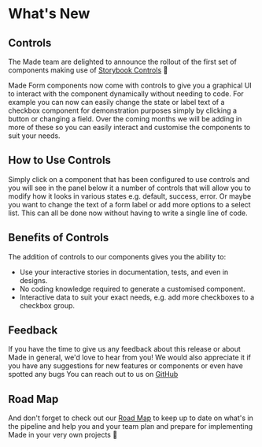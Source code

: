 
<Meta title="Hello/What's New/Controls" />

# What's New

## Controls

The Made team are delighted to announce the rollout of the first set of components making use of <a href="https://storybook.js.org/docs/react/essentials/controls" target="_blank">Storybook Controls</a> &#129395;

Made Form components now come with controls to give you a graphical UI to interact with the component dynamically without needing to code. For example you can now can easily change the state or label text of a checkbox component for demonstration purposes simply by clicking a button or changing a field. Over the coming months we will be adding in more of these so you can easily interact and customise the components to suit your needs.

## How to Use Controls

Simply click on a component that has been configured to use controls and you will see in the panel below it a number of controls that will allow you to modify how it looks in various states e.g. default, success, error. Or maybe you want to change the text of a form label or add more options to a select list. This can all be done now without having to write a single line of code.

## Benefits of Controls

The addition of controls to our components gives you the ability to:

-   Use your interactive stories in documentation, tests, and even in designs.
-   No coding knowledge required to generate a customised component.
-   Interactive data to suit your exact needs, e.g. add more checkboxes to a checkbox group.

## Feedback

If you have the time to give us any feedback about this release or about Made in general, we'd love to hear from you! We would also appreciate it if you have any suggestions for new features or components or even have spotted any bugs You can reach out to us on <a href="https://github.com/Mastercard/made/issues" target="_blank">GitHub</a>

## Road Map

And don't forget to check out our <a href="?path=/docs/hello-roadmap--page">Road Map</a> to keep up to date on what's in the pipeline and help you and your team plan and prepare for implementing Made in your very own projects 🚀
